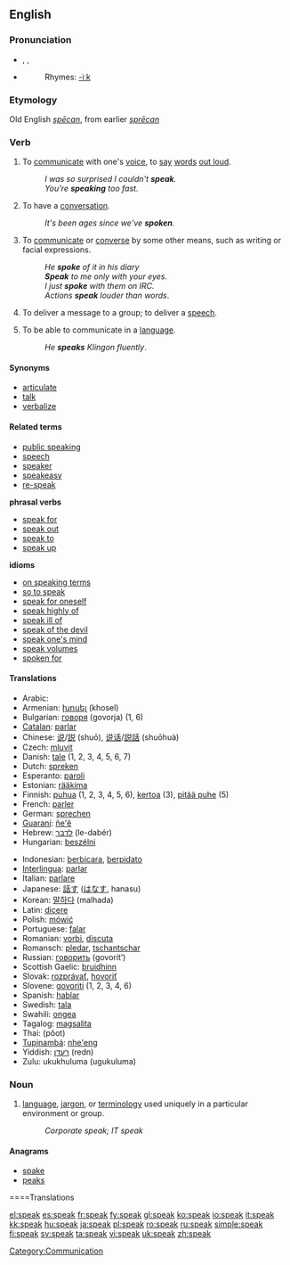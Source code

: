 ==English==

{{rank|free|return|call|354|speak|land|why|women}}

===Pronunciation===
*{{AHD|/spēk/}}, {{IPA|/spiːk/}}, {{SAMPA|/spi:k/}}
*{{audio|en-us-speak.ogg|Audio (US)}}
*:Rhymes: [[Rhymes:English:-iːk|-iːk]]

===Etymology===
Old English ''[[specan|spēcan]]'', from earlier ''[[sprecan|sprēcan]]''

===Verb===
{{en-verb|speaks|speaking|'''[[spoke]]''' ''or archaic'', '''[[spake]]'''|spoken}}

# {{intransitive}} To [[communicate]] with one's [[voice]], to [[say]] [[word]]s [[out loud]].
#: ''I was so surprised I couldn't '''speak'''.''
#: ''You're '''speaking''' too fast.''
# {{intransitive}} To have a [[conversation]].
#: ''It's been ages since we've '''spoken'''.''
# {{context|by extension}} To [[communicate]] or [[converse]] by some other means, such as writing or facial expressions.
#: ''He '''spoke''' of it in his diary''
#: '' '''Speak''' to me only with your eyes.''
#: ''I just '''spoke''' with them on IRC.''
#: ''Actions '''speak''' louder than words''.
# {{intransitive}} To deliver a message to a group; to deliver a [[speech]].
# {{transitive}} To be able to communicate in a [[language]].
#: ''He '''speaks''' Klingon fluently''.

====Synonyms====
*[[articulate]]
*[[talk]]
*[[verbalize]]

====Related terms====
*[[public speaking]]
*[[speech]]
*[[speaker]]
*[[speakeasy]]
*[[re-speak]]
'''phrasal verbs'''
*[[speak for]]
*[[speak out]]
*[[speak to]]
*[[speak up]]
'''idioms'''
*[[on speaking terms]]
*[[so to speak]]
*[[speak for oneself]]
*[[speak highly of]]
*[[speak ill of]]
*[[speak of the devil]]
*[[speak one's mind]]
*[[speak volumes]]
*[[spoken for]]

====Translations====
{{top}}
*Arabic: {{ARchar|[[تحدث]]}} {{Unicode|(taħáddaθa)}}
*Armenian: [[խոսել]] (khosel)
*Bulgarian: [[говоря]] (govorja) (1, 6)
*[[Catalan]]: [[parlar]]
*Chinese: [[说]]/[[説]] (shuō), [[说话]]/[[説話]] (shuōhuà)
*Czech: [[mluvit]]
*Danish: [[tale#Danish|tale]] (1, 2, 3, 4, 5, 6, 7)
*Dutch: [[spreken]]
*Esperanto: [[paroli]]
*Estonian: [[rääkima]]
*Finnish: [[puhua]] (1, 2, 3, 4, 5, 6), [[kertoa]] (3), [[pitää puhe]] (5)
*French: [[parler]]
*German: [[sprechen]]
*[[Guaraní]]: [[ñe'ẽ]]
*Hebrew: [[לדבר]] (le-dabér)
*Hungarian: [[beszélni]]
{{mid}}
*Indonesian: [[bicara|berbicara]], [[pidato|berpidato]]
*[[Interlingua]]: [[parlar]]
*Italian: [[parlare]]
*Japanese: [[話す]] ([[はなす]], hanasu)
*Korean: [[말하다]] (malhada)
*Latin: [[dicere]]
*Polish: [[mówić]]
*Portuguese: [[falar]]
*Romanian: [[vorbi]],  [[discuta]]
*Romansch: [[pledar]],  [[tschantschar]]
*Russian: [[говорить]] (govorít’)
*Scottish Gaelic: [[bruidhinn]]
*Slovak: [[rozprávať]], [[hovoriť]]
*Slovene: [[govoriti]] (1, 2, 3, 4, 6)
*Spanish: [[hablar]]
*Swedish: [[tala]]
*Swahili: [[ongea]]
*Tagalog: [[magsalita]]
*Thai: {{THchar|[[พูด]]}} (pôot)
*[[Tupinambá]]: [[nhe'eng]]
*Yiddish: [[רעדן]] (redn)
*Zulu: ukukhuluma (ugukuluma)
{{bottom}}

===Noun===
{{en-noun|-}}

# [[language]], [[jargon]], or [[terminology]] used uniquely in a particular environment or group.
#: ''Corporate speak; IT speak''

====Anagrams====
*[[spake]]
*[[peaks]]

====Translations
{{trans-top|jargon/terminology}}
{{trans-mid}}
{{trans-bottom}}

[[Category:Communication]]

[[el:speak]]
[[es:speak]]
[[fr:speak]]
[[fy:speak]]
[[gl:speak]]
[[ko:speak]]
[[io:speak]]
[[it:speak]]
[[kk:speak]]
[[hu:speak]]
[[ja:speak]]
[[pl:speak]]
[[ro:speak]]
[[ru:speak]]
[[simple:speak]]
[[fi:speak]]
[[sv:speak]]
[[ta:speak]]
[[vi:speak]]
[[uk:speak]]
[[zh:speak]]